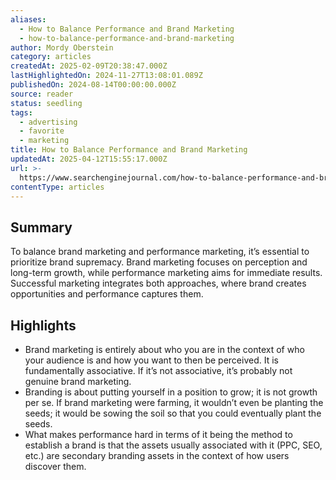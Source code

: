 ```yaml
---
aliases:
  - How to Balance Performance and Brand Marketing
  - how-to-balance-performance-and-brand-marketing
author: Mordy Oberstein
category: articles
createdAt: 2025-02-09T20:38:47.000Z
lastHighlightedOn: 2024-11-27T13:08:01.089Z
publishedOn: 2024-08-14T00:00:00.000Z
source: reader
status: seedling
tags:
  - advertising
  - favorite
  - marketing
title: How to Balance Performance and Brand Marketing
updatedAt: 2025-04-12T15:55:17.000Z
url: >-
  https://www.searchenginejournal.com/how-to-balance-performance-and-brand-marketing/524018/
contentType: articles
---
```

## Summary

To balance brand marketing and performance marketing, it’s essential to prioritize brand supremacy. Brand marketing focuses on perception and long-term growth, while performance marketing aims for immediate results. Successful marketing integrates both approaches, where brand creates opportunities and performance captures them.

## Highlights

- Brand marketing is entirely about who you are in the context of who your audience is and how you want to then be perceived. It is fundamentally associative. If it’s not associative, it’s probably not genuine brand marketing.
- Branding is about putting yourself in a position to grow; it is not growth per se. If brand marketing were farming, it wouldn’t even be planting the seeds; it would be sowing the soil so that you could eventually plant the seeds.
- What makes performance hard in terms of it being the method to establish a brand is that the assets usually associated with it (PPC, SEO, etc.) are secondary branding assets in the context of how users discover them.
